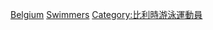 [[Category:各國奧運游泳運動員|Belgium]]
[[Category:比利时夏季奥运运动员|Swimmers]]
[[Category:比利時游泳運動員|Category:比利時游泳運動員]]